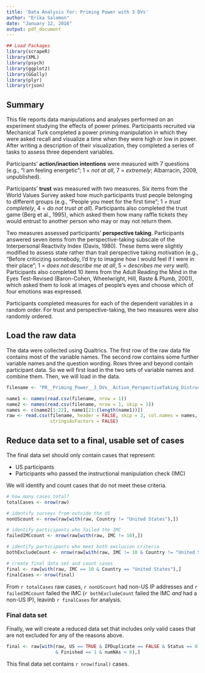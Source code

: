 ```yaml
---
title: 'Data Analysis for: Priming Power with 3 DVs'
author: "Erika Salomon"
date: "January 12, 2016"
output: pdf_document
---
```


```r
## Load Packages
library(scrapeR)
library(XML)
library(psych)
library(ggplot2)
library(GGally)
library(plyr)
library(rjson)
```

## Summary

This file reports data manipulations and analyses performed on an experiment studying the effects of power primes. Participants recruited via Mechanical Turk completed a power priming manipulation in which they were asked recall and visualize a time when they were high or low in power. After writing a description of their visualization, they completed a series of tasks to assess three dependent variables.

Participants'  **action/inaction intentions** were measured with 7 questions (e.g., "I am feeling energetic"; 1 = *not at all*, 7 = *extremely*; Albarracin, 2009, unpublished). 

Participants' **trust** was measured with two measures. Six items from the World Values Survey asked how much participants trust people belonging to different groups (e.g., "People you meet for the first time"; 1 = *trust completely*, 4 = *do not trust at all*). Participants also completed the trust game (Berg et al., 1995), which asked them how many raffle tickets they would entrust to another person who may or may not return them.

Two measures assessed participants' **perspective taking**. Participants answered seven items from the perspective-taking subscale of the Interpersonal Reactivity Index (Davis, 1980). These items were slightly modified to assess state rather than trait perspective taking motivation (e.g., "Before criticizing somebody, I'd try to imagine how I would feel if I were in their place"; 1 = *does not describe me at all*, 5 = *describes me very well*). Participants also completed 10 items from the Adult Reading the Mind in the Eyes Test-Revised (Baron-Cohen, Wheelwright, Hill, Raste & Plumb, 2001), which asked them to look at images of people's eyes and choose which of four emotions was expressed.

Participants completed measures for each of the dependent variables in a random order. For trust and perspective-taking, the two measures were also randomly ordered.

## Load the raw data

The data were collected using Qualtrics. The first row of the raw data file contains most of the variable names. The second row contains some further variable names and the question wording. Rows three and beyond contain participant data. So we will first load in the two sets of variable names and combine them. Then, we will load in the data.

```r
filename <- "PR__Priming_Power__3_DVs__Action_PerspectiveTaking_Distrust.csv"

name1 <- names(read.csv(filename, nrow = 1))
name2 <- names(read.csv(filename, nrow = 1, skip = 1))
names <- c(name2[1:22], name1[23:(length(name1))])
raw <- read.csv(filename, header = FALSE, skip = 2, col.names = names,
                stringsAsFactors = FALSE)
```

## Reduce data set to a final, usable set of cases

The final data set should only contain cases that represent:

+ US participants
+ Participants who passed the instructional manipulation check (IMC)

We will identify and count cases that do not meet these criteria. 

```r
# how many cases total?
totalCases <- nrow(raw)

# identify surveys from outside the US
nonUScount <- nrow(raw[with(raw, Country != "United States"),])

# identify participants who failed the IMC
failedIMCcount <- nrow(raw[with(raw, IMC != 10),])

# identify participants who meet both exclusion criteria
bothExcludeCount <- nrow(raw[with(raw, IMC != 10 & Country != "United States"),])

# create final data set and count cases
final <- raw[with(raw, IMC == 10 & Country == "United States"),]
finalCases <- nrow(final)
```

From `r totalCases` raw cases, `r nonUScount` had non-US IP addresses and `r failedIMCcount` failed the IMC (`r bothExcludeCount` failed the IMC *and* had a non-US IP), leavinb `r finalCases` for analysis.

### Final data set

Finally, we will create a reduced data set that includes only valid cases that are not excluded for any of the reasons above. 

```r
final <- raw[with(raw, US == TRUE & IPDuplicate == FALSE & Status == 0
                  & Finished == 1 & numNAs < 8),]
```

This final data set contains `r nrow(final)` cases.



